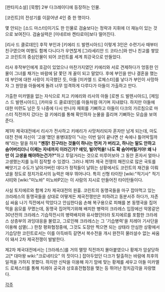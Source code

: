 [판타지소설] [묵향] 2부 다크레이디에 등장하는 인물.

[코린트]의 전성기를 이끌어낸 4인 중 한 명이다.

몇 안되는 [소드 마스터]이기도 한 인물로 검술보다는 정략과 지휘에 더 재능이 있는 것으로 보여진다. 검술실력은 [미네르바 켄타로아]보다 떨어진다. 

[리사 드 클로데인] 후작 부인과 [키에리 드 발렌시아드] 이렇게 3인은 수련기사 때부터 친구였으며 여행도 함께 다니다가 우연찮게 [그라세리안 드 코타스]와 만나 친교를 쌓았고 코린트의 중심인물이 되어 코린트를 세계 최강국으로 만들었다.

리사 후작부인에게 호감이 있었으나 마찬가지였던 키에리와 서로 견제하다가 엉뚱한 인물이 그녀를 채가는 바람에 닭 쫓던 개 꼴이 되고 말았다. 후에 부인을 만나 결혼을 했는데 부인에 대한 사랑이 지극했던 듯, 아들 [미카엘 드 로체스터]를 낳다가 부인이 사망하자 그 원망을 아들에게 돌려 너무 엄격하게 다루다가 아들이 가출하고 만다.

가출한 미카엘을 없는 자식으로 치고 키에리와 리사의 아들 [로젠 드 발렌시아드], [제임스 드 발렌시아드], [카미유 드 클로데인]를 아들처럼 여기며 지내왔다. 하지만 아들에 대한 미련도 남은 듯 나중에 다시 만나자 재회를 기뻐하고 아들이 다크의 가르침으로 마스터 직전까지 갔다는 걸 키에리를 통해 확인하자 눈물을 흘리며 기뻐하는 모습을 보여준다.

제1차 제국대전에서 리사가 전사하고 키에리가 사망처리되자 혼자만 남게 되는데, 마도대전 전에 자신이 '고용'했던 용병대장이 "나는 이번 일이 끝나면 산 속에나 틀어박힐까 해"라는 말을 하자 '''"젠장! 친구라는 것들이 하나는 먼저 가 버리고, 하나는 말도 안하고 숨어버리더니 이제는 자네까지 이러긴가? 에잇, 빌어먹을! 나도 확 숨어버릴거야! 왜 나만 이 고생을 해야하는건가?"'''하고 투덜거리는 것으로 미루어보아 그 동안 혼자서 얼마나 고생했는지를 능히 짐작할 수 있겠다. 그러나 제1차 제국 전쟁의 패전으로 많은 국토를 빼앗기고 수도가 날아가버린 데다가 정적들이 날뛰는 상황에서도 코린트의 재건을 이뤄냈을 정도로 정치가로서의 능력은 매우 뛰어나다.
특히 신형 타이탄 [wiki:"적기사" 적기사Ⅱ]와 [wiki:"미노바" 미노바P2]는 이 사람의 지시로 만들어진 타이탄들이다.

사실 토지에르와 함께 2차 제국대전의 원흉.
코린트의 동맹국들을 마구 잡아먹고 있는 크라레스의 동맹국들을 상대로 어떻게든 제국전쟁만은 피하려고 동분서주 하다가, 자존심 싸움 나기 직전에서 막았다고 안심한다음 손해 복구용으로 피해를 본 동맹국을 집어먹을 음모를 꾸몄는데, 동맹국 집어먹기위해 배치한 병력이 크라레스 입장에선 악몽같은 30년전의 크라레스 기습작전시의 병력배치와 유사했던터라 토지에르를 포함한 크라레스 상층부의 과잉대응을 불렀고, 그로인해 크라레스는 그 '기습병력'을 치레아 기사단을 이용해 섬멸(...) 한창 평화협정중에, 그것도 도장만 찍으면 되는 상태라 안심한 상황에서 기습당한 코린트로서는 이를 아득바득 갈면서 복수전을 개시 완전히 물러설수 없는 싸움이 돼서 2차 제국전쟁이 발발한다.

제2차 제국대전에서는 [크라레스]를 거의 멸망 직전까지 몰아붙였으나 황제가 암살당하고[* 대마왕 wiki:"크로네티오" 의 짓이다.] 잡아두었던 다크가 탈출하는 바람에 최후의 일격을 가하지 못했다. 하지만 신탁을 이용해 자기 맘에 맞는 황제를 세우고 아들 미카엘 드 로체스터를 통해 치레아 공국과 상호휴전협정을 맺는 등 뛰어난 정치감각을 자랑했다.

[[각주]]
